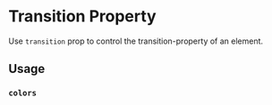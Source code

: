 # Transition Property

Use `transition` prop to control the transition-property of an element.

## Usage

### `colors`

<ax-demo name="transition/colors-usage" />

